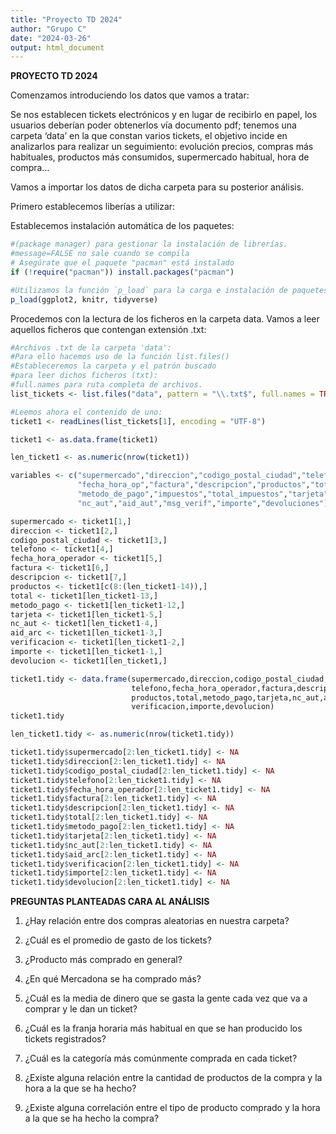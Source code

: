 ```yaml
---
title: "Proyecto TD 2024"
author: "Grupo C"
date: "2024-03-26"
output: html_document
---
```


**PROYECTO TD 2024**

Comenzamos introduciendo los datos que vamos a tratar:

Se nos establecen tickets electrónicos y en lugar de recibirlo en papel, los usuarios deberían poder obtenerlos vía documento pdf; tenemos una carpeta 'data'
en la que constan varios tickets, el objetivo incide en analizarlos para realizar un seguimiento: evolución precios, compras más habituales, productos más consumidos, supermercado habitual, hora de compra...

Vamos a importar los datos de dicha carpeta para su posterior análisis.

Primero establecemos liberías a utilizar:

Establecemos instalación automática de los paquetes:

```r
#(package manager) para gestionar la instalación de librerías. 
#message=FALSE no sale cuando se compila
# Asegúrate que el paquete "pacman" está instalado
if (!require("pacman")) install.packages("pacman")

#Utilizamos la función `p_load` para la carga e instalación de paquetes
p_load(ggplot2, knitr, tidyverse)
```

Procedemos con la lectura de los ficheros en la carpeta data.
Vamos a leer aquellos ficheros que contengan extensión .txt:

```r
#Archivos .txt de la carpeta 'data':
#Para ello hacemos uso de la función list.files()
#Estableceremos la carpeta y el patrón buscado
#para leer dichos ficheros (txt):
#full.names para ruta completa de archivos.
list_tickets <- list.files("data", pattern = "\\.txt$", full.names = TRUE)

#Leemos ahora el contenido de uno:
ticket1 <- readLines(list_tickets[1], encoding = "UTF-8")

ticket1 <- as.data.frame(ticket1)

len_ticket1 <- as.numeric(nrow(ticket1))

variables <- c("supermercado","direccion","codigo_postal_ciudad","telefono",
               "fecha_hora_op","factura","descripcion","productos","total",
               "metodo_de_pago","impuestos","total_impuestos","tarjeta",
               "nc_aut","aid_aut","msg_verif","importe","devoluciones")

supermercado <- ticket1[1,]
direccion <- ticket1[2,]
codigo_postal_ciudad <- ticket1[3,]
telefono <- ticket1[4,]
fecha_hora_operador <- ticket1[5,]
factura <- ticket1[6,]
descripcion <- ticket1[7,]
productos <- ticket1[c(8:(len_ticket1-14)),]
total <- ticket1[len_ticket1-13,]
metodo_pago <- ticket1[len_ticket1-12,]
tarjeta <- ticket1[len_ticket1-5,]
nc_aut <- ticket1[len_ticket1-4,]
aid_arc <- ticket1[len_ticket1-3,]
verificacion <- ticket1[len_ticket1-2,]
importe <- ticket1[len_ticket1-1,]
devolucion <- ticket1[len_ticket1,]

ticket1.tidy <- data.frame(supermercado,direccion,codigo_postal_ciudad,
                           telefono,fecha_hora_operador,factura,descripcion,
                           productos,total,metodo_pago,tarjeta,nc_aut,aid_arc,
                           verificacion,importe,devolucion)
ticket1.tidy

len_ticket1.tidy <- as.numeric(nrow(ticket1.tidy))

ticket1.tidy$supermercado[2:len_ticket1.tidy] <- NA
ticket1.tidy$direccion[2:len_ticket1.tidy] <- NA
ticket1.tidy$codigo_postal_ciudad[2:len_ticket1.tidy] <- NA
ticket1.tidy$telefono[2:len_ticket1.tidy] <- NA
ticket1.tidy$fecha_hora_operador[2:len_ticket1.tidy] <- NA
ticket1.tidy$factura[2:len_ticket1.tidy] <- NA
ticket1.tidy$descripcion[2:len_ticket1.tidy] <- NA
ticket1.tidy$total[2:len_ticket1.tidy] <- NA
ticket1.tidy$metodo_pago[2:len_ticket1.tidy] <- NA
ticket1.tidy$tarjeta[2:len_ticket1.tidy] <- NA
ticket1.tidy$nc_aut[2:len_ticket1.tidy] <- NA
ticket1.tidy$aid_arc[2:len_ticket1.tidy] <- NA
ticket1.tidy$verificacion[2:len_ticket1.tidy] <- NA
ticket1.tidy$importe[2:len_ticket1.tidy] <- NA
ticket1.tidy$devolucion[2:len_ticket1.tidy] <- NA
```


**PREGUNTAS PLANTEADAS CARA AL ANÁLISIS**

1. ¿Hay relación entre dos compras aleatorias en nuestra carpeta?

2. ¿Cuál es el promedio de gasto de los tickets?

3. ¿Producto más comprado en general?

4. ¿En qué Mercadona se ha comprado más?

5. ¿Cuál es la media de dinero que se gasta la gente cada vez que va a comprar y le dan un ticket?

6. ¿Cuál es la franja horaria más habitual en que se han producido los tickets registrados?

7. ¿Cuál es la categoría más comúnmente comprada en cada ticket?

8. ¿Existe alguna relación entre la cantidad de productos de la compra y la hora a la que se ha hecho?

9. ¿Existe alguna correlación entre el tipo de producto comprado y la hora a la que se ha hecho la compra?